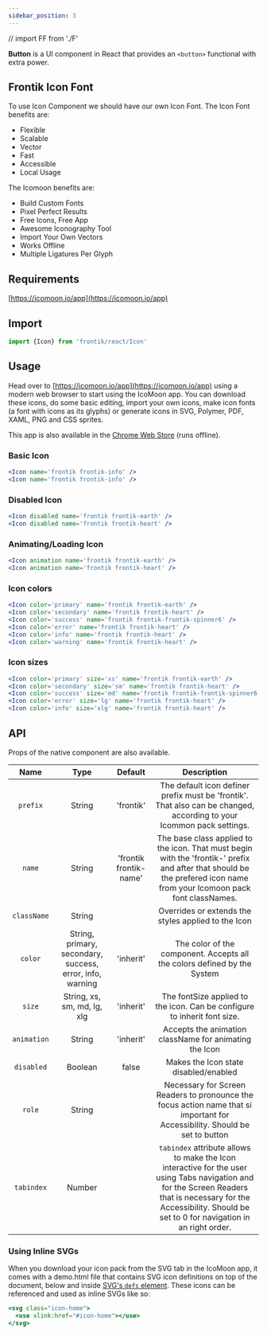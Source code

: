 ```yaml
---
sidebar_position: 3
---
```

// import FF from './F'

**Button** is a UI component in React that provides an `<button>` functional with extra power.

## Frontik Icon Font

To use Icon Component we should have our own Icon Font.
The Icon Font benefits are:

- Flexible
- Scalable
- Vector
- Fast
- Accessible
- Local Usage

The Icomoon benefits are:

- Build Custom Fonts
- Pixel Perfect Results
- Free Icons, Free App
- Awesome Iconography Tool
- Import Your Own Vectors
- Works Offline
- Multiple Ligatures Per Glyph

## Requirements

[https://icomoon.io/app](https://icomoon.io/app)

## Import

```js
import {Icon} from 'frontik/react/Icon'
```

## Usage

Head over to [https://icomoon.io/app](https://icomoon.io/app) using a modern web browser to start using the IcoMoon app.
You can download these icons, do some basic editing, import your own icons, make icon fonts (a font with icons as its glyphs) or generate icons in SVG, Polymer, PDF, XAML, PNG and CSS sprites.

This app is also available in the [Chrome Web Store](https://chrome.google.com/webstore/detail/kppingdhhalimbaehfmhldppemnmlcjd?utm_source=chrome-ntp-icon) (runs offline).

### Basic Icon

```jsx
<Icon name='frontik frontik-info' />
<Icon name='frontik frontik-info' />
```
<DemoBlock>
    <Icon name='frontik frontik-info' />
    <Icon name='frontik frontik-info' />
</DemoBlock>

### Disabled Icon

```jsx
<Icon disabled name='frontik frontik-earth' />
<Icon disabled name='frontik frontik-heart' />
```
<DemoBlock>
    <Icon disabled name='frontik frontik-earth' />
    <Icon disabled name='frontik frontik-heart' />
</DemoBlock>

### Animating/Loading Icon

```jsx
<Icon animation name='frontik frontik-earth' />
<Icon animation name='frontik frontik-heart' />
```
<DemoBlock>
    <Icon animation name='frontik frontik-earth' />
    <Icon animation name='frontik frontik-heart' />
</DemoBlock>

### Icon colors

```jsx
<Icon color='primary' name='frontik frontik-earth' />
<Icon color='secondary' name='frontik frontik-heart' />
<Icon color='success' name='frontik frontik-frontik-spinner6' />
<Icon color='error' name='frontik frontik-heart' />
<Icon color='info' name='frontik frontik-heart' />
<Icon color='warning' name='frontik frontik-heart' />
```
<DemoBlock>
   <Icon color='primary' name='frontik frontik-earth' />
   <Icon color='secondary' name='frontik frontik-heart' />
   <Icon color='success' name='frontik frontik-frontik-spinner6' />
   <Icon color='error' name='frontik frontik-heart' />
   <Icon color='info' name='frontik frontik-heart' />
   <Icon color='warning' name='frontik frontik-heart' />
</DemoBlock>

### Icon sizes

```jsx
<Icon color='primary' size='xs' name='frontik frontik-earth' />
<Icon color='secondary' size='sm' name='frontik frontik-heart' />
<Icon color='success' size='md' name='frontik frontik-frontik-spinner6' />
<Icon color='error' size='lg' name='frontik frontik-heart' />
<Icon color='info' size='xlg' name='frontik frontik-heart' />
```
<DemoBlock>
     <Icon color='primary' size='xs' name='frontik frontik-earth' />
     <Icon color='secondary' size='sm' name='frontik frontik-heart' />
     <Icon color='success' size='md' name='frontik frontik-frontik-spinner6' />
     <Icon color='error' size='lg' name='frontik frontik-heart' />
     <Icon color='info' size='xlg' name='frontik frontik-heart' />
</DemoBlock>

## API

Props of the native component are also available.

|    Name     |                           Type                            |        Default         |                                                                                                     Description                                                                                                      |
| :---------: | :-------------------------------------------------------: | :--------------------: | :------------------------------------------------------------------------------------------------------------------------------------------------------------------------------------------------------------------: |
|  `prefix`   |                          String                           |       'frontik'        |                                                The default icon definer prefix must be 'frontik'. That also can be changed, according to your Icommon pack settings.                                                 |
|   `name`    |                          String                           | 'frontik frontik-name' |                        The base class applied to the icon. That must begin with the 'frontik-' prefix and after that should be the prefered icon name from your Icomoon pack font classNames.                        |
| `className` |                          String                           |                        |                                                                                 Overrides or extends the styles applied to the Icon                                                                                  |
|   `color`   | String, primary, secondary, success, error, info, warning |       'inherit'        |                                                                       The color of the component. Accepts all the colors defined by the System                                                                       |
|   `size`    |                String, xs, sm, md, lg, xlg                |       'inherit'        |                                                                       The fontSize applied to the icon. Can be configure to inherit font size.                                                                       |
| `animation` |                          String                           |       'inherit'        |                                                                                Accepts the animation className for animating the Icon                                                                                |
| `disabled`  |                          Boolean                          |         false          |                                                                                        Makes the Icon state disabled/enabled                                                                                         |
|   `role`    |                          String                           |                        |                                             Necessary for Screen Readers to pronounce the focus action name that si important for Accessibility. Should be set to button                                             |
| `tabindex`  |                          Number                           |                        | `tabindex` attribute allows to make the Icon interactive for the user using Tabs navigation and for the Screen Readers that is necessary for the Accessibility. Should be set to 0 for navigation in an right order. |


### Using Inline SVGs

When you download your icon pack from the SVG tab in the IcoMoon app, it comes with a demo.html file that
contains SVG icon definitions on top of the document, below <body> and inside [SVG's <code>defs</code> element](https://developer.mozilla.org/en-US/docs/Web/SVG/Element/defs).
These icons can be referenced and used as inline SVGs like so:

```jsx
<svg class="icon-home">
  <use xlink:href="#icon-home"></use>
</svg>
```
